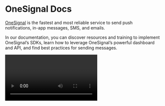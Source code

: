 
# OneSignal Docs

[OneSignal](https://onesignal.com/) is the fastest and most reliable service to send push notifications, in-app messages, SMS, and emails.

In our documentation, you can discover resources and training to implement OneSignal’s SDKs, learn how to leverage OneSignal’s powerful dashboard and API, and find best practices for sending messages.

<Video />
